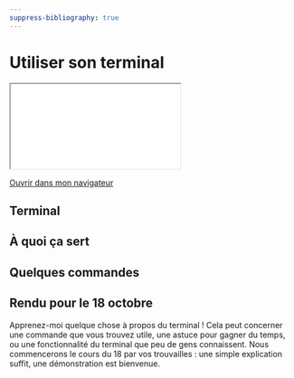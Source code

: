 ```yaml
---
suppress-bibliography: true
---
```


# Utiliser son terminal 

::: {.content-visible when-format="html" unless-format="revealjs"}

```{=html}
<iframe src="_slides/terminal.html"></iframe>
```
[Ouvrir dans mon navigateur](_slides/terminal.html){target="_blank"} 

::: 

## Terminal 

## À quoi ça sert 

## Quelques commandes 

## Rendu pour le 18 octobre 

Apprenez-moi quelque chose à propos du terminal ! Cela peut concerner une commande que vous trouvez utile, une astuce pour gagner du temps, ou une fonctionnalité du terminal que peu de gens connaissent. Nous commencerons le cours du 18 par vos trouvailles : une simple explication suffit, une démonstration est bienvenue. 